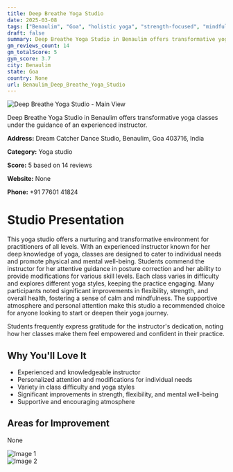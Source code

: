 ```yaml
---
title: Deep Breathe Yoga Studio
date: 2025-03-08
tags: ["Benaulim", "Goa", "holistic yoga", "strength-focused", "mindfulness", "supportive atmosphere", "transformative experience", "Benaulim"]  
draft: false
summary: Deep Breathe Yoga Studio in Benaulim offers transformative yoga classes under the guidance of an experienced instructor.
gm_reviews_count: 14
gm_totalScore: 5
gym_score: 3.7
city: Benaulim
state: Goa
country: None
url: Benaulim_Deep_Breathe_Yoga_Studio
---
```


<div className="aspect-[16/9] relative my-8">
  <img 
    src="https://lh3.googleusercontent.com/p/AF1QipOAy2ZQQe68_IFavzvdpnm_ealn0-I6CBJzn7hC=w1920-h1080-k-no"
    alt="Deep Breathe Yoga Studio - Main View"
    className="object-cover absolute inset-0 w-full h-full rounded-lg"
  />
</div>

Deep Breathe Yoga Studio in Benaulim offers transformative yoga classes under the guidance of an experienced instructor.

**Address:** Dream Catcher Dance Studio, Benaulim, Goa 403716, India

**Category:** Yoga studio

**Score:** 5 based on 14 reviews

**Website:** None

**Phone:** +91 77601 41824

# Studio Presentation

This yoga studio offers a nurturing and transformative environment for practitioners of all levels. With an experienced instructor known for her deep knowledge of yoga, classes are designed to cater to individual needs and promote physical and mental well-being. Students commend the instructor for her attentive guidance in posture correction and her ability to provide modifications for various skill levels. Each class varies in difficulty and explores different yoga styles, keeping the practice engaging. Many participants noted significant improvements in flexibility, strength, and overall health, fostering a sense of calm and mindfulness. The supportive atmosphere and personal attention make this studio a recommended choice for anyone looking to start or deepen their yoga journey.

Students frequently express gratitude for the instructor's dedication, noting how her classes make them feel empowered and confident in their practice.

## Why You'll Love It

- Experienced and knowledgeable instructor
- Personalized attention and modifications for individual needs
- Variety in class difficulty and yoga styles
- Significant improvements in strength, flexibility, and mental well-being
- Supportive and encouraging atmosphere

## Areas for Improvement

None

<div className="grid grid-cols-1 xl:grid-cols-2 gap-4 my-8">
<div className="aspect-[4/3] relative"><img src="https://lh5.googleusercontent.com/p/AF1QipOx9DorSJQn66QH5TXP5AWHpQ4I4MgOwlVVF0sk=w1920-h1080-k-no" alt="Image 1" className="object-cover absolute inset-0 w-full h-full rounded-lg" /></div>
<div className="aspect-[4/3] relative"><img src="https://streetviewpixels-pa.googleapis.com/v1/thumbnail?panoid=Mj0cjVgukWtT2a05AGCV3Q&cb_client=maps_sv.tactile.gps&w=203&h=100&yaw=78.71567&pitch=0&thumbfov=100" alt="Image 2" className="object-cover absolute inset-0 w-full h-full rounded-lg" /></div>
</div>